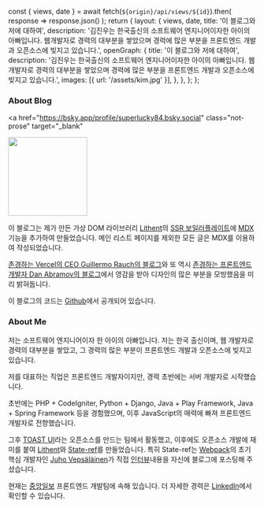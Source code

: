   const { views, date } = await fetch(`${origin}/api/views/${id}`).then(
    response => response.json()
  );
  return {
    layout: {
      views,
      date,
      title: '이 블로그와 저에 대하여',
      description:
        '김진우는 한국출신의 소프트웨어 엔지니어이자한 아이의 아빠입니다. 웹개발자로 경력의 대부분을 쌓았으며 경력에 많은 부분을 프론트엔드 개발과 오픈소스에 빚지고 있습니다.',
      openGraph: {
        title: '이 블로그와 저에 대하여',
        description:
          '김진우는 한국출신의 소프트웨어 엔지니어이자한 아이의 아빠입니다. 웹개발자로 경력의 대부분을 쌓았으며 경력에 많은 부분을 프론트엔드 개발과 오픈소스에 빚지고 있습니다.',
        images: [{ url: '/assets/kim.jpg' }],
      },
    },
  };
};

### About Blog

<a
  href="https://bsky.app/profile/superlucky84.bsky.social"
  class="not-prose"
  target="_blank"
>
  <img
    alt="JinwooKim"
    width="160"
    height="160"
    decoding="async"
    data-nimg="1"
    class="rounded-full bg-gray-100 block mt-0 mb-5 mx-auto sm:float-right sm:ml-5 sm:mb-5 grayscale hover:grayscale-0"
    src="/assets/kim.jpg"
    style="color: transparent;"
  />
</a>

이 블로그는 제가 만든 가상 DOM 라이브러리 [Lithent](https://github.com/superlucky84/lithent)의 [SSR 보일러플레이트](https://github.com/superlucky84/lithent/tree/master/createLithent/express#welcome-to-lithent-ssr-boilerplate)에 [MDX](https://mdxjs.com/)기능을 추가하여 만들었습니다. 메인 리스트 페이지를 제외한 모든 글은 MDX를 이용하여 작성되었습니다.

[존경하는 Vercel의 CEO Guillermo Rauch의 블로그](https://rauchg.com/)와 또 역시 [존경하는 프론트엔드 개발자 Dan Abramov의 블로그](https://overreacted.io/)에서 영감을 받아 디자인의 많은 부분을 모방했음을 미리 밝혀둡니다.

이 블로그의 코드는 [Github](https://github.com/superlucky84/blog)에서 공개되어 있습니다.

### About Me

저는 소프트웨어 엔지니어이자 한 아이의 아빠입니다. 저는 한국 출신이며, 웹 개발자로 경력의 대부분을 쌓았고, 그 경력의 많은 부분이 프론트엔드 개발과 오픈소스에 빚지고 있습니다.

저를 대표하는 직업은 프론트엔드 개발자이지만, 경력 초반에는 서버 개발자로 시작했습니다.

초반에는 PHP + CodeIgniter, Python + Django, Java + Play Framework, Java + Spring Framework 등을 경험했으며, 이후 JavaScript의 매력에 빠져 프론트엔드 개발자로 전향했습니다.

그후 [TOAST UI](https://ui.toast.com/)라는 오픈소스를 만드는 팀에서 활동했고, 이후에도 오픈소스 개발에 재미를 붙여 [Lithent](https://github.com/superlucky84/lithent)와 [State-ref](https://github.com/superlucky84/state-ref)를 만들었습니다. 특히 State-ref는 [Webpack](https://webpack.js.org/)의 초기 핵심 개발자인 [Juho Vepsäläinen](https://survivejs.com/about-me/)가 직접 [인터뷰](https://survivejs.com/blog/state-ref-interview/)내용을 자신에 블로그에 포스팅해 주셨습니다.

현재는 [중앙일보](https://www.joongang.co.kr/) 프론트엔드 개발팀에 속해 있습니다. 더 자세한 경력은 [LinkedIn](https://www.linkedin.com/in/superlucky84/)에서 확인할 수 있습니다.
